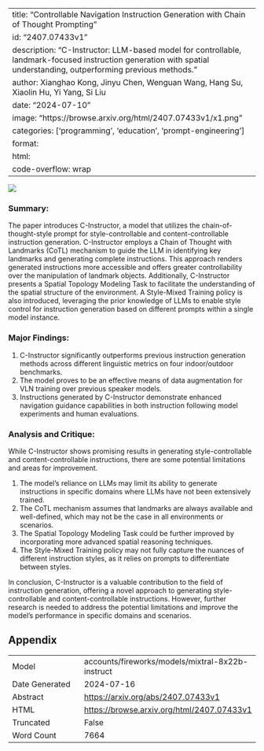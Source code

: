 
---
title: "Controllable Navigation Instruction Generation with Chain of Thought Prompting"
id: "2407.07433v1"
description: "C-Instructor: LLM-based model for controllable, landmark-focused instruction generation with spatial understanding, outperforming previous methods."
author: Xianghao Kong, Jinyu Chen, Wenguan Wang, Hang Su, Xiaolin Hu, Yi Yang, Si Liu
date: "2024-07-10"
image: "https://browse.arxiv.org/html/2407.07433v1/x1.png"
categories: ['programming', 'education', 'prompt-engineering']
format:
  html:
    code-overflow: wrap
---

![](https://browse.arxiv.org/html/2407.07433v1/x1.png)

### Summary:

The paper introduces C-Instructor, a model that utilizes the chain-of-thought-style prompt for style-controllable and content-controllable instruction generation. C-Instructor employs a Chain of Thought with Landmarks (CoTL) mechanism to guide the LLM in identifying key landmarks and generating complete instructions. This approach renders generated instructions more accessible and offers greater controllability over the manipulation of landmark objects. Additionally, C-Instructor presents a Spatial Topology Modeling Task to facilitate the understanding of the spatial structure of the environment. A Style-Mixed Training policy is also introduced, leveraging the prior knowledge of LLMs to enable style control for instruction generation based on different prompts within a single model instance.

### Major Findings:

1. C-Instructor significantly outperforms previous instruction generation methods across different linguistic metrics on four indoor/outdoor benchmarks.
2. The model proves to be an effective means of data augmentation for VLN training over previous speaker models.
3. Instructions generated by C-Instructor demonstrate enhanced navigation guidance capabilities in both instruction following model experiments and human evaluations.

### Analysis and Critique:

While C-Instructor shows promising results in generating style-controllable and content-controllable instructions, there are some potential limitations and areas for improvement.

1. The model's reliance on LLMs may limit its ability to generate instructions in specific domains where LLMs have not been extensively trained.
2. The CoTL mechanism assumes that landmarks are always available and well-defined, which may not be the case in all environments or scenarios.
3. The Spatial Topology Modeling Task could be further improved by incorporating more advanced spatial reasoning techniques.
4. The Style-Mixed Training policy may not fully capture the nuances of different instruction styles, as it relies on prompts to differentiate between styles.

In conclusion, C-Instructor is a valuable contribution to the field of instruction generation, offering a novel approach to generating style-controllable and content-controllable instructions. However, further research is needed to address the potential limitations and improve the model's performance in specific domains and scenarios.

## Appendix

|          |          |
|----------|----------|
| Model     | accounts/fireworks/models/mixtral-8x22b-instruct       |
| Date Generated     | 2024-07-16       |
| Abstract | [https://arxiv.org/abs/2407.07433v1](https://arxiv.org/abs/2407.07433v1)        |
| HTML     | [https://browse.arxiv.org/html/2407.07433v1](https://browse.arxiv.org/html/2407.07433v1)       |
| Truncated       | False       |
| Word Count       | 7664       |